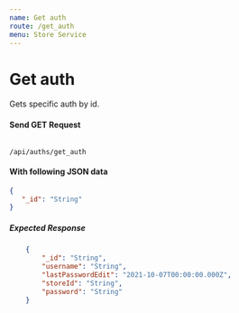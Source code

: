 ```yaml
---
name: Get auth
route: /get_auth
menu: Store Service
---
```

# Get auth 
Gets specific auth by id.

#### Send GET Request 
<Code>
/api/auths/get_auth
</Code>

#### With following JSON data
```json
{
   "_id": "String"
}
```

##### Expected Response
```json
    {
        "_id": "String",
        "username": "String",
        "lastPasswordEdit": "2021-10-07T00:00:00.000Z",
        "storeId": "String",
        "password": "String"
    }
```
